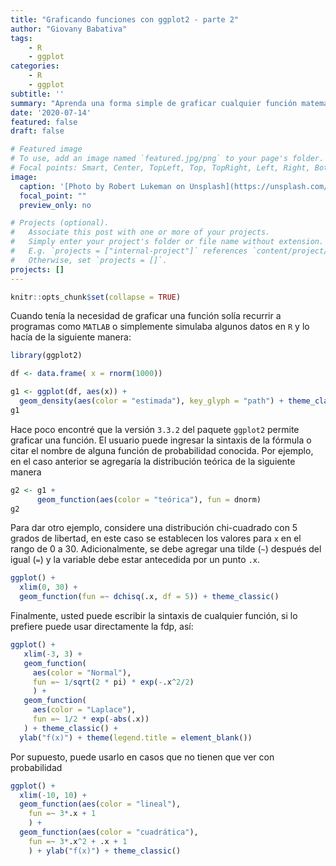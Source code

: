 ```yaml
---
title: "Graficando funciones con ggplot2 - parte 2"
author: "Giovany Babativa"
tags: 
    - R
    - ggplot
categories: 
    - R
    - ggplot
subtitle: ''
summary: "Aprenda una forma simple de graficar cualquier función matemática con el paquete ggplot2"
date: '2020-07-14'
featured: false
draft: false

# Featured image
# To use, add an image named `featured.jpg/png` to your page's folder.
# Focal points: Smart, Center, TopLeft, Top, TopRight, Left, Right, BottomLeft, Bottom, BottomRight.
image: 
  caption: '[Photo by Robert Lukeman on Unsplash](https://unsplash.com/photos/_RBcxo9AU-U)'
  focal_point: ""
  preview_only: no

# Projects (optional).
#   Associate this post with one or more of your projects.
#   Simply enter your project's folder or file name without extension.
#   E.g. `projects = ["internal-project"]` references `content/project/deep-learning/index.md`.
#   Otherwise, set `projects = []`.
projects: []
---
```


```r
knitr::opts_chunk$set(collapse = TRUE)
```

Cuando tenía la necesidad de graficar una función solía recurrir a programas como `MATLAB` o simplemente simulaba algunos datos en `R` y lo hacía de la siguiente manera:

```r
library(ggplot2)

df <- data.frame( x = rnorm(1000))

g1 <- ggplot(df, aes(x)) +
  geom_density(aes(color = "estimada"), key_glyph = "path") + theme_classic()
g1
```

Hace poco encontré que la versión `3.3.2` del paquete `ggplot2` permite graficar una función. El usuario puede ingresar la sintaxis de la fórmula o citar el nombre de alguna función de probabilidad conocida. Por ejemplo, en el caso anterior se agregaría la distribución teórica de la siguiente manera
```r
g2 <- g1 +
      geom_function(aes(color = "teórica"), fun = dnorm)
g2
```

Para dar otro ejemplo, considere una distribución chi-cuadrado con 5 grados de libertad, en este caso se establecen los valores para `x` en el rango de 0 a 30. Adicionalmente, se debe agregar una tilde (`~`) después del igual (`=`) y la variable debe estar antecedida por un punto `.x`.

```r
ggplot() +
  xlim(0, 30) +
  geom_function(fun =~ dchisq(.x, df = 5)) + theme_classic()
```

Finalmente, usted puede escribir la sintaxis de cualquier función, si lo prefiere puede usar directamente la fdp, así:

```r
ggplot() +
   xlim(-3, 3) +
   geom_function(
     aes(color = "Normal"),
     fun =~ 1/sqrt(2 * pi) * exp(-.x^2/2)
     ) +
   geom_function(
     aes(color = "Laplace"),
     fun =~ 1/2 * exp(-abs(.x))
   ) + theme_classic() +
  ylab("f(x)") + theme(legend.title = element_blank())
```

Por supuesto, puede usarlo en casos que no tienen que ver con probabilidad

```r
ggplot() +
  xlim(-10, 10) +
  geom_function(aes(color = "lineal"),
    fun =~ 3*.x + 1 
    ) +
  geom_function(aes(color = "cuadrática"),
    fun =~ 3*.x^2 + .x + 1             
    ) + ylab("f(x)") + theme_classic()
```

